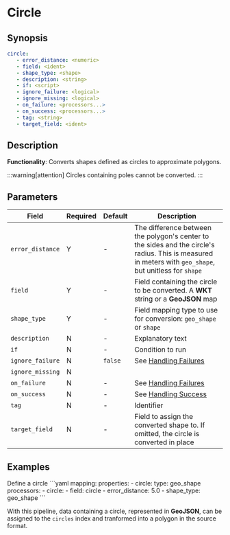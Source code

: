 # Circle

## Synopsis

```yaml {2-4}
circle:
   - error_distance: <numeric>
   - field: <ident>
   - shape_type: <shape>
   - description: <string>
   - if: <script>
   - ignore_failure: <logical>
   - ignore_missing: <logical>
   - on_failure: <processors...>
   - on_success: <processors...>
   - tag: <string>
   - target_field: <ident>
```

## Description

**Functionality**: Converts shapes defined as circles to approximate polygons.

:::warning[attention]
Circles containing poles cannot be converted.
:::

## Parameters

|Field|Required|Default|Description|
|---|---|---|---|
|`error_distance`|Y|-|The difference between the polygon's center to the sides and the circle's radius. This is measured in meters with `geo_shape`, but unitless for `shape`|
|`field`|Y|-|Field containing the circle to be converted. A **WKT** string or a **GeoJSON** map|
|`shape_type`|Y|-|Field mapping type to use for conversion: `geo_shape` or `shape`|
|`description`|N|-|Explanatory text|
|`if`|N|-|Condition to run|
|`ignore_failure`|N|`false`|See [Handling Failures](../handling-failures.mdx)|
|`ignore_missing`|N|||
|`on_failure`|N|-|See [Handling Failures](../handling-failures.mdx)|
|`on_success`|N|-|See [Handling Success](../handling-success.mdx)|
|`tag`|N|-|Identifier|
|`target_field`|N|-|Field to assign the converted shape to. If omitted, the circle is converted in place|

## Examples

<Example>
   <Description>
   Define a circle
   </Description>
   <SampleCode>
   ```yaml
   mapping:
      properties:
         - circle:
            type: geo_shape
   processors:
      - circle:
         - field: circle
         - error_distance: 5.0
         - shape_type: geo_shape
   ```
   </SampleCode>
</Example>

With this pipeline, data containing a circle, represented in **GeoJSON**, can be assigned to the `circles` index and tranformed into a polygon in the source format.
